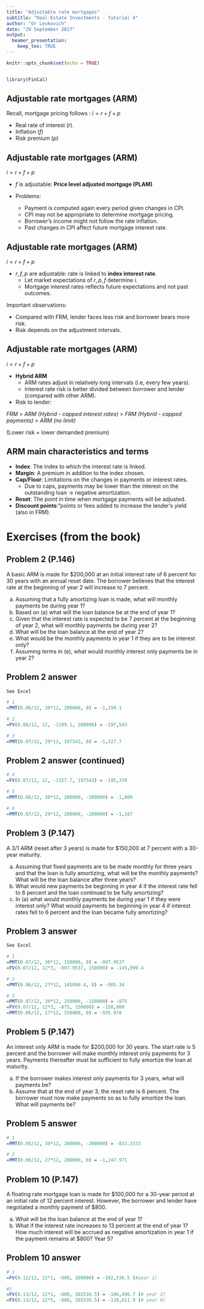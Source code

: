 ```yaml
---
title: "Adjustable rate mortgages"
subtitle: "Real-Estate Investments - Tutorial 4"
author: "Or Levkovich"
date: "29 September 2017"
output: 
  beamer_presentation:
    keep_tex: TRUE
---
```


```r
knitr::opts_chunk$set(echo = TRUE)


library(FinCal)
```

## Adjustable rate mortgages (ARM)

Recall, mortgage pricing follows : 
$i = r + f + p$

- Real rate of interest ($r$).
- Inflation ($f$)
- Risk premium ($p$)


## Adjustable rate mortgages (ARM)

$i = r + f + p$

- $f$ is adjustable: **Price level adjusted mortgage (PLAM)**

- Problems:
    - Payment is computed again every period given changes in CPI.
    - CPI may not be appropriate to determine mortgage pricing.
    - Borrower's income might not follow the rate inflation.
    - Past changes in CPI affect future mortgage interest rate.
    
    
## Adjustable rate mortgages (ARM)

$i = r + f + p$

- $r, f, p$ are adjustable: rate is linked to **index interest rate**.
    - Let market expectations of $r, p, f$ determine $i$.
    - Mortgage interest rates reflects future expectations and not past outcomes.
    
Important observations:

- Compared with FRM, lender faces less risk and borrower bears more risk. 
- Risk depends on the adjustment intervals.



## Adjustable rate mortgages (ARM)

$i = r + f + p$

- **Hybrid ARM** 
    - ARM rates adjust in relatively long intervals (i.e, every few years).
    - Interest rate risk is better divided between borrower and lender (compared with other ARM).
    
- Risk to lender:

\small

*FRM* $>$ *ARM (Hybrid - capped interest rates)* $>$ *FRM (Hybrid - capped payments)* $>$ *ARM (no limit)*

\normalsize

(Lower risk = lower demanded premium)


## ARM main characteristics and terms

- **Index**: The index to which the interest rate is linked.
- **Margin**: A premium in addition to the index chosen.
- **Cap/Floor**: Limitations on the changes in payments or interest rates.
    - Due to caps, payments may be lower than the interest on the outstanding loan $\rightarrow$ negative amortization.
- **Reset**: The point in time when mortgage payments will be adjusted.
- **Discount points**:"points or fees added to increase the lender’s yield (also in FRM).



# Exercises (from the book)
## Problem 2 (P.146)

\small

A basic ARM is made for $200,000 at an initial interest rate of 6 percent for 30 years with an annual reset date. The borrower believes that the interest rate at the beginning of year 2 will increase to 7 percent.

a. Assuming that a fully amortizing loan is made, what will monthly payments be during year 1?
b. Based on (a) what will the loan balance be at the end of year 1?
c. Given that the interest rate is expected to be 7 percent at the beginning of year 2, what will
monthly payments be during year 2?
d. What will be the loan balance at the end of year 2?
e. What would be the monthly payments in year 1 if they are to be interest only?
f. Assuming terms in (e), what would monthly interest only payments be in year 2?



## Problem 2 answer


```r
See Excel

# 1
=PMT(0.06/12, 30*12, 200000, 0) = -1,199.1

# 2
=FV(0.06/12, 12, -1199.1, 200000) = -197,543

# 3
=PMT(0.07/12, 29*12, 197543, 0) = -1,327.7
```

## Problem 2 answer (continued)

```r
# 4
=FV(0.07/12, 12, -1327.7, 197543) = -195,370

# 5 
=PMT(0.06/12, 30*12, 200000, -200000) = -1,000

# 6
=PMT(0.07/12, 29*12, 200000, -200000) = -1,167

```
\normalsize

## Problem 3 (P.147)

\small

A 3/1 ARM (reset after 3 years) is made for $150,000 at 7 percent with a 30-year maturity. 

a. Assuming that fixed payments are to be made monthly for three years and that the loan is fully amortizing, what will be the monthly payments? What will be the loan balance after three years?
b. What would new payments be beginning in year 4 if the interest rate fell to 6 percent and the loan continued to be fully amortizing?
c. In (a) what would monthly payments be during year 1 if they were interest only? What would payments be beginning in year 4 if interest rates fell to 6 percent and the loan became fully amortizing?


## Problem 3 answer

```r
See Excel

# 1
=PMT(0.07/12, 30*12, 150000, 0) = -997.9537
=FV(0.07/12, 12*3, -997.9537, 150000) = -145,090.4

# 2
=PMT(0.06/12, 27*12, 145090.4, 0) = -905.34

# 3
=PMT(0.07/12, 30*12, 150000, -150000) = -875
=FV(0.07/12, 12*3, -875, 150000) = -150,000
=PMT(0.06/12, 27*12, 150000, 0) = -935.978
```

\normalsize

## Problem 5 (P.147)

\small

An interest only ARM is made for $200,000 for 30 years. The start rate is 5 percent and the borrower will make monthly interest only payments for 3 years. Payments thereafter must be sufficient to fully amortize the loan at maturity. 

a. If the borrower makes interest only payments for 3 years, what will payments be? 
b. Assume that at the end of year 3, the reset rate is 6 percent. The borrower must now make payments so as to fully amortize the loan. What will payments be?


## Problem 5 answer

```r
# 1
=PMT(0.05/12, 30*12, 200000, -200000) = -833.3333

# 2
=PMT(0.06/12, 27*12, 200000, 0) = -1,247.971
```

\normalsize

## Problem 10 (P.147)

\small

A floating rate mortgage loan is made for \$100,000 for a 30-year period at an initial rate of 12 percent interest. However, the borrower and lender have negotiated a monthly payment of \$800. 

a. What will be the loan balance at the end of year 1? 
b. What if the interest rate increases to 13 percent at the end of year 1? How much interest will be accrued as negative amortization in year 1 if the payment remains at $800? Year 5?


## Problem 10 answer

```r
# 1
=FV(0.12/12, 12*1, -800, 100000) = -102,536.5 (#year 1)

#2
=FV(0.13/12, 12*1, -800, 102536.5) = -106,496.7 (# year 2)
=FV(0.13/12, 12*5, -800, 102536.5) = -128,611.9 (# year 6)

```